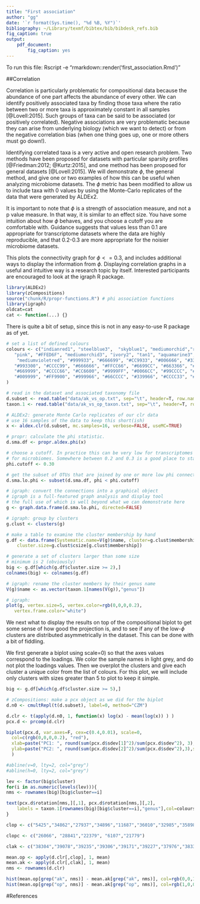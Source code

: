 ```yaml
---
title: "First association"
author: "gg"
date: '`r format(Sys.time(), "%d %B, %Y")`'
bibliography: ~/Library/texmf/bibtex/bib/bibdesk_refs.bib
fig_caption: true
output:
    pdf_document:
        fig_caption: yes
---
```


To run this file:
Rscript -e "rmarkdown::render('first_association.Rmd')"

##Correlation

Correlation is particularly problematic for compositional data because the abundance of one part affects the abundance of every other. We can identify positively associated taxa by finding those taxa where the ratio between two or more taxa is approximately constant in all samples [@Lovell:2015]. Such groups of taxa can be said to be associated (or positively correlated). Negative associations are very problematic because they can arise from underlying biology (which we want to detect) or from the negative correlation bias (when one thing goes up, one or more others must go down!).

Identifying correlated taxa is a very active and open research problem. Two methods have been proposed for datasets with particular sparsity profiles [@Friedman:2012; @Kurtz:2015], and one method has been proposed for general datasets [@Lovell:2015]. We will demonstrate $\phi$, the general method, and give one or two examples of how this can be useful when analyzing microbiome datasets. The $\phi$ metric has been modified to allow us to include taxa with 0 values by using the Monte-Carlo replicates of the data that were generated by ALDEx2.

It is important to note that $\phi$ is a strength of association measure, and not a p value measure. In that way, it is similar to an effect size. You have some intuition about how $\phi$ behaves, and you choose a cutoff you are comfortable with. Guidance suggests that values less than 0.1 are appropriate for transcriptome datasets where the data are highly reproducible, and that 0.2-0.3 are more appropriate for the noisier microbiome datasets.

This plots the connectivity graph for $\phi <= 0.3$, and includes additional ways to display the information from $\phi$. Displaying correlation graphs in a useful and intuitive way is a research topic by itself. Interested participants are encouraged to look at the igraph R package.



```r
library(ALDEx2)
library(zCompositions)
source("chunk/R/propr-functions.R") # phi association functions
library(igraph)
oldcat=cat
cat <- function(...) {}

```

There is quite a bit of setup, since this is not in any easy-to-use R package as of yet.


```r

# set a list of defined colours
colours <- c("indianred1", "steelblue3",  "skyblue1", "mediumorchid","royalblue4", "olivedrab3",
   "pink", "#FFED6F", "mediumorchid3", "ivory2", "tan1", "aquamarine3", "#C0C0C0",
    "mediumvioletred", "#999933", "#666699", "#CC9933", "#006666", "#3399FF",
   "#993300", "#CCCC99", "#666666", "#FFCC66", "#6699CC", "#663366", "#9999CC", "#CCCCCC",
   "#669999", "#CCCC66", "#CC6600", "#9999FF", "#0066CC", "#99CCCC", "#999999", "#FFCC00",
   "#009999", "#FF9900", "#999966", "#66CCCC", "#339966", "#CCCC33", "#EDEDED"
)

# read in the dataset and associated taxonomy file
d.subset <- read.table("data/ak_vs_op.txt", sep="\t", header=T, row.names=1)
taxon.1 <- read.table("data/ak_vs_op_taxon.txt", sep="\t", header=T, row.names=1)

# ALDEx2: generate Monte Carlo replicates of our clr data
# use 16 samples of the data to keep this short(ish)
x <- aldex.clr(d.subset, mc.samples=16, verbose=FALSE, useMC=TRUE)

# propr: calculate the phi statistic.
d.sma.df <- propr.aldex.phi(x)

# choose a cutoff. In practice this can be very low for transcriptomes and higher
# for microbiomes. Somewhere between 0.2 and 0.3 is a good place to start
phi.cutoff <- 0.30

# get the subset of OTUs that are joined by one or more low phi connections
d.sma.lo.phi <- subset(d.sma.df, phi < phi.cutoff)

# igraph: convert the connections into a graphical object
# igraph is a full-featured graph analysis and display tool
# the full use of which is well beyond what we can demonstrate here
g <- graph.data.frame(d.sma.lo.phi, directed=FALSE)

# igraph: group by clusters
g.clust <- clusters(g)

# make a table to examine the cluster membership by hand
g.df <- data.frame(Systematic.name=V(g)$name, cluster=g.clust$membership,
    cluster.size=g.clust$csize[g.clust$membership])

# generate a set of clusters larger than some size
# minimum is 2 (obviously)
big <- g.df[which(g.df$cluster.size >= 2),]
colnames(big) <- colnames(g.df)

# igraph: rename the cluster members by their genus name
V(g)$name <- as.vector(taxon.1[names(V(g)),"genus"])

# igraph:
plot(g, vertex.size=5, vertex.color=rgb(0,0,0,0.2),
   vertex.frame.color="white")
```

We next what to display the results on top of the compositional biplot to get some sense of how good the projection is, and to see if any of the low-$\phi$ clusters are distributed asymmetrically in the dataset. This can be done with a bit of fiddling.

We first generate a biplot using scale=0) so that the axes values correspond to the loadings. We color the sample names in light grey, and do not plot the loadings values. Then we overplot the clusters and give each cluster a unique color from the list of colours. For this plot, we will include only clusters with sizes greater than 5 to plot to keep it simple.



```r

big <- g.df[which(g.df$cluster.size >= 5),]

# zCompositions: make a pcx object as we did for the biplot
d.n0 <- cmultRepl(t(d.subset), label=0, method="CZM")

d.clr <- t(apply(d.n0, 1, function(x) log(x) - mean(log(x)) ) )
pcx.d <- prcomp(d.clr)

biplot(pcx.d, var.axes=F, cex=c(0.4,0.01), scale=0,
  col=c(rgb(0,0,0,0.2), "red"),
  xlab=paste("PC1: ", round(sum(pcx.d$sdev[1]^2)/sum(pcx.d$sdev^2), 3), sep=""),
  ylab=paste("PC2: ", round(sum(pcx.d$sdev[2]^2)/sum(pcx.d$sdev^2),3),sep="")
  )

#abline(v=0, lty=2, col="grey")
#abline(h=0, lty=2, col="grey")

lev <- factor(big$cluster)
for(i in as.numeric(levels(lev))){
nms <- rownames(big)[big$cluster==i]

text(pcx.d$rotation[nms,][,1], pcx.d$rotation[nms,][,2],
    labels = taxon.1[rownames(big)[big$cluster==i],"genus"],col=colours[i], cex=1)
}

```

\newpage


```r

clop <- c("5425","34862","27937","34896","11687","36010","32985","35898","35936","36038","11","3760")

clopc <- c("26066", "28841","22379", "6107","21779")

clak <- c("38304","39078","39235","39306","39171","39227","37976","38334","38833")

mean.op <- apply(d.clr[,clop], 1, mean)
mean.ak <- apply(d.clr[,clak], 1, mean)
nms <- rownames(d.clr)

hist(mean.op[grep("ak", nms)] - mean.ak[grep("ak", nms)], col=rgb(0,0,1,0.4), xlim=c(-8,8), ylim=c(0,80), xlab=("ratio Grp A : Grp B"), main="Ratio")
hist(mean.op[grep("op", nms)] - mean.ak[grep("op", nms)], col=rgb(1,0,0,0.4), add=T)


```

\newpage

#References
